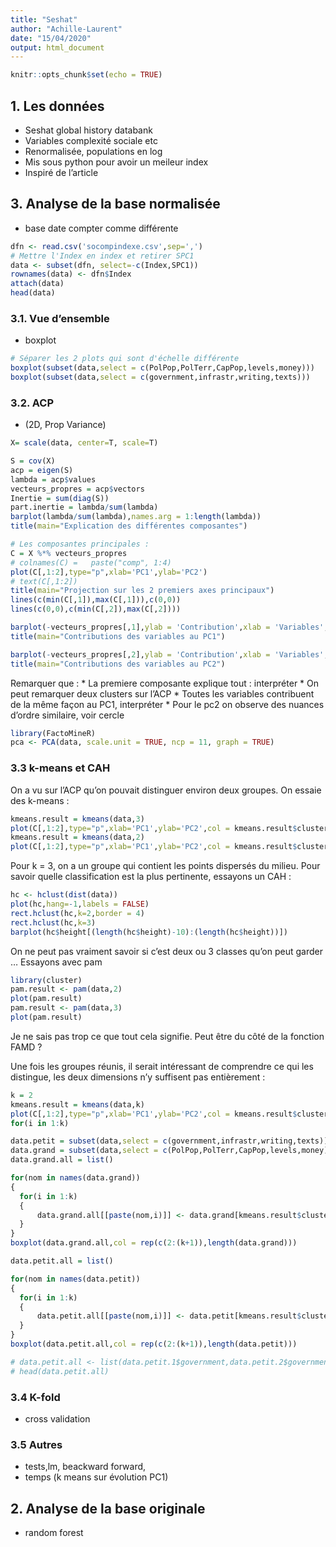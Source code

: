 ---
title: "Seshat"
author: "Achille-Laurent"
date: "15/04/2020"
output: html_document
---

```{r setup, include=FALSE}
knitr::opts_chunk$set(echo = TRUE)
```

## 1. Les données
* Seshat global history databank
* Variables complexité sociale etc
* Renormalisée, populations en log
* Mis sous python pour avoir un meileur index
* Inspiré de l'article


## 3. Analyse de la base normalisée
* base date compter comme différente
```{r}
dfn <- read.csv('socompindexe.csv',sep=',')
# Mettre l'Index en index et retirer SPC1
data <- subset(dfn, select=-c(Index,SPC1))
rownames(data) <- dfn$Index
attach(data)
head(data)
```
### 3.1. Vue d'ensemble
* boxplot
```{r}
# Séparer les 2 plots qui sont d'échelle différente
boxplot(subset(data,select = c(PolPop,PolTerr,CapPop,levels,money)))
boxplot(subset(data,select = c(government,infrastr,writing,texts)))
```

### 3.2. ACP
* (2D, Prop Variance)
```{r}
X= scale(data, center=T, scale=T) 

S = cov(X)
acp = eigen(S)
lambda = acp$values
vecteurs_propres = acp$vectors
Inertie = sum(diag(S))
part.inertie = lambda/sum(lambda)
barplot(lambda/sum(lambda),names.arg = 1:length(lambda))
title(main="Explication des différentes composantes")

# Les composantes principales : 
C = X %*% vecteurs_propres
# colnames(C) =   paste("comp", 1:4)
plot(C[,1:2],type="p",xlab='PC1',ylab='PC2')
# text(C[,1:2])
title(main="Projection sur les 2 premiers axes principaux")
lines(c(min(C[,1]),max(C[,1])),c(0,0))
lines(c(0,0),c(min(C[,2]),max(C[,2])))

barplot(-vecteurs_propres[,1],ylab = 'Contribution',xlab = 'Variables',names.arg = names(data),axes = TRUE)
title(main="Contributions des variables au PC1")

barplot(-vecteurs_propres[,2],ylab = 'Contribution',xlab = 'Variables',names.arg = names(data),axes = TRUE)
title(main="Contributions des variables au PC2")
```

Remarquer que :
* La premiere composante explique tout : interpréter
* On peut remarquer deux clusters sur l'ACP
* Toutes les variables contribuent de la même façon au PC1, interpréter
* Pour le pc2 on observe des nuances d'ordre similaire, voir cercle
```{r}
library(FactoMineR)
pca <- PCA(data, scale.unit = TRUE, ncp = 11, graph = TRUE)
```

### 3.3 k-means et CAH
On a vu sur l'ACP qu'on pouvait distinguer environ deux groupes. On essaie des k-means :
```{r}
kmeans.result = kmeans(data,3)
plot(C[,1:2],type="p",xlab='PC1',ylab='PC2',col = kmeans.result$cluster+3)
kmeans.result = kmeans(data,2)
plot(C[,1:2],type="p",xlab='PC1',ylab='PC2',col = kmeans.result$cluster)
```
Pour k = 3, on a un groupe qui contient les points dispersés du milieu.
Pour savoir quelle classification est la plus pertinente, essayons un CAH :
```{r}
hc <- hclust(dist(data))
plot(hc,hang=-1,labels = FALSE)
rect.hclust(hc,k=2,border = 4)
rect.hclust(hc,k=3)
barplot(hc$height[(length(hc$height)-10):(length(hc$height))])
```
On ne peut pas vraiment savoir si c'est deux ou 3 classes qu'on peut garder ... Essayons avec pam
```{r}
library(cluster)
pam.result <- pam(data,2)
plot(pam.result)
pam.result <- pam(data,3)
plot(pam.result)
```
Je ne sais pas trop ce que tout cela signifie.
Peut être du côté de la fonction FAMD ?


Une fois les groupes réunis, il serait intéressant de comprendre ce qui les distingue, les deux dimensions n'y suffisent pas entièrement :
```{r}
k = 2
kmeans.result = kmeans(data,k)
plot(C[,1:2],type="p",xlab='PC1',ylab='PC2',col = kmeans.result$cluster)
for(i in 1:k)

data.petit = subset(data,select = c(government,infrastr,writing,texts))
data.grand = subset(data,select = c(PolPop,PolTerr,CapPop,levels,money))
data.grand.all = list()

for(nom in names(data.grand))
{
  for(i in 1:k)
  {
      data.grand.all[[paste(nom,i)]] <- data.grand[kmeans.result$cluster==i,nom]
  }
}
boxplot(data.grand.all,col = rep(c(2:(k+1)),length(data.grand)))

data.petit.all = list()

for(nom in names(data.petit))
{
  for(i in 1:k)
  {
      data.petit.all[[paste(nom,i)]] <- data.petit[kmeans.result$cluster==i,nom]
  }
}
boxplot(data.petit.all,col = rep(c(2:(k+1)),length(data.petit)))

# data.petit.all <- list(data.petit.1$government,data.petit.2$government))
# head(data.petit.all)
```


### 3.4 K-fold
* cross validation

### 3.5 Autres
* tests,lm, beackward forward,
* temps (k means sur évolution PC1)

## 2. Analyse de la base originale
* random forest